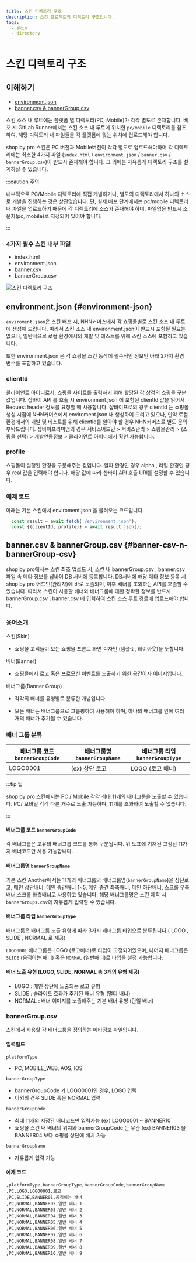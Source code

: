 ```yaml
---
title: 스킨 디렉토리 구조
description: 스킨 프로젝트의 디렉토리 구조입니다.
tags:
  - skin
  - directory
---
```


# 스킨 디렉토리 구조

## 이해하기

- [environment.json](#environment-json)
- [banner.csv & bannerGroup.csv](#banner-csv-n-bannerGroup-csv)

스킨 소스 내 루트에는 플랫폼 별 디렉토리(PC, Mobile)가 각각 별도로 존재합니다.
배포 시 GitLab Runner에서는 스킨 소스 내 루트에 위치한 `pc/mobile` 디렉토리를 참조하여, 해당 디렉토리 내 파일들을 각 플랫폼에 맞는 위치에 업로드해야 합니다.

shop by pro 스킨은 PC 버전과 Mobile버전이 각각 별도로 업로드해야하며 각 디렉토리에는 최소한 4가지 파일 (`index.html` / `environment.json` / `banner.csv` / `bannerGroup.csv`)이 반드시 존재해야 합니다.
그 외에는 자유롭게 디렉토리 구조를 설계하실 수 있습니다.

:::caution 주의

내부적으로 PC/Mobile 디렉토리에 직접 개발하거나, 별도의 디렉토리에서 하나의 소스로 개발을 진행하는 것은 상관없습니다.
단, 실제 배포 단계에서는 pc/mobile 디렉토리 내 파일을 업로드하기 때문에 각 디렉토리에 소스가 존재해야 하며, 파일명은 반드시 소문자(pc, mobile)로 지정되어 있어야 합니다.

:::

### 4가지 필수 스킨 내부 파일

- index.html
- environment.json
- banner.csv
- bannerGroup.csv

![스킨 디렉토리 구조](https://rlyfaazj0.toastcdn.net/works/images/api-env/file.png)

## environment.json {#environment-json}

`enviroment.json`은 스킨 배포 시, NHN커머스에서 각 쇼핑몰별로 스킨 소스 내 루트에 생성해 드립니다.
따라서 스킨 소스 내 environment.json이 반드시 포함될 필요는 없으나, 일반적으로 로컬 환경에서의 개발 및 테스트를 위해 스킨 소스에 포함하고 있습니다.

또한 environment.json 은 각 쇼핑몰 스킨 동작에 필수적인 정보인 아래 2가지 환경 변수를 포함하고 있습니다.

### clientId

클라이언트 아이디로서, 쇼핑몰 사이트를 출력하기 위해 할당된 각 상점의 쇼핑몰 구분 값입니다.
샵바이 API 를 호출 시 environment.json 에 포함된 clientId 값을 읽어서 Request header 정보를 요청할 때 사용합니다.
샵바이프로의 경우 clientId 는 쇼핑몰 생성 시점에 NHN커머스에서 enviroment.json 내 생성하여 드리고 있으나,
만약 로컬 환경에서의 개발 및 테스트를 위해 clientId를 알아야 할 경우 NHN커머스로 별도 문의 부탁드립니다.
샵바이프리미엄의 경우 서비스어드민 > 서비스관리 > 쇼핑몰관리 > (쇼핑몰 선택) > 개발연동정보 > 클라이언트 아이디에서 확인 가능합니다.

### profile

쇼핑몰이 실행된 환경을 구분해주는 값입니다. 알파 환경인 경우 alpha , 리얼 환경인 경우 real 값을 입력해야 합니다.
해당 값에 따라 샵바이 API 호출 URI를 설정할 수 있습니다.

### 예제 코드

아래는 기본 스킨에서 enviroment.json 을 불러오는 코드입니다.

```js
  const result = await fetch('/environment.json');
  const {(clientId, profile)} = await result.json();
```

## banner.csv & bannerGroup.csv {#banner-csv-n-bannerGroup-csv}

shop by pro에서는 스킨 최초 업로드 시, 스킨 내 bannerGroup.csv , banner.csv 파일 속 메타 정보를 샵바이 DB 서버에 등록합니다.
DB서버에 해당 메타 정보 등록 시 shop by pro 어드민(관리자)에 바로 노출되며, 이후 배너를 조회하는 API를 호출할 수 있습니다.
따라서 스킨이 사용할 배너와 배너그룹에 대한 정확한 정보를 반드시 bannerGroup.csv , banner.csv 에 입력하여 스킨 소스 루트 경로에 업로드해야 합니다.

### 용어소개

스킨(Skin)

- 쇼핑몰 고객들이 보는 쇼핑몰 프론트 화면 디자인 (템플릿, 레이아웃)을 뜻합니다.

배너(Banner)

- 쇼핑몰에서 로고 혹은 프로모션 이벤트를 노출하기 위한 공간이자 이미지입니다.

배너그룹(Banner Group)

- 각각의 배너를 유형별로 분류한 개념입니다.

- 모든 배너는 배너그룹으로 그룹핑하여 사용해야 하며, 하나의 배너그룹 안에 여러 개의 배너가 추가될 수 있습니다.

### 배너 그룹 분류

| 배너그룹 코드 `bannerGroupCode` | 배너그룹명 `bannerGroupName` | 배너그룹 타입 `bannerGroupType` |
| ------------------------------- | ---------------------------- | ------------------------------- |
| LOGO0001                        | (ex) 상단 로고               | LOGO (로고 배너)                |

:::tip 팁

shop by pro 스킨에서는 PC / Mobile 각각 최대 11개의 배너그룹을 노출할 수 있습니다.
PC/ 모바일 각각 다른 개수로 노출 가능하며, 11개를 초과하여 노출할 수 없습니다.

:::

#### 배너그룹 코드 `bannerGroupCode`

각 배너그룹은 고유의 배너그룹 코드를 통해 구분됩니다.
위 도표에 기재된 고정된 11가지 배너코드만 사용 가능합니다.

#### 배너그룹명 `bannerGroupName`

기본 스킨 Another에서는 11개의 배너그룹의 배너그룹명(`bannerGroupName`)을
상단로고, 메인 상단배너, 메인 중간배너 1~5, 메인 중간 좌측배너, 메인 하단배너, 스크롤 우측배너,스크롤 좌측배너로 사용하고 있습니다.
해당 배너그룹명은 스킨 제작 시 `bannerGroups.csv`에 자유롭게 입력할 수 있습니다.

#### 배너그룹 타입 `bannerGroupType`

배너그룹은 배너그룹 노출 유형에 따라 3가지 배너그룹 타입으로 분류됩니다.( LOGO , SLIDE , NORMAL 로 제공)

`LOGO0001` 배너그룹은 LOGO (로고배너)로 타입이 고정되어있으며, 나머지 배너그룹은 `SLIDE` (움직이는 배너) 혹은 `NORMAL` (일반배너)로 타입을 설정 가능합니다.

#### 배너 노출 유형 (LOGO, SLIDE, NORMAL 총 3개의 유형 제공)

- LOGO : 메인 상단에 노출되는 로고 유형
- SLIDE : 슬라이드 효과가 추가된 배너 유형 (멀티 배너)
- NORMAL : 배너 이미지를 노출해주는 기본 배너 유형 (단일 배너)

### bannerGroup.csv

스킨에서 사용할 각 배너그룹을 정의하는 메타정보 파일입니다.

#### 입력필드

`platformType`

- PC, MOBILE_WEB, AOS, IOS

`bannerGroupType`

- bannerGroupCode 가 LOGO0001인 경우, LOGO 입력
- 이외의 경우 SLIDE 혹은 NORMAL 입력

`bannerGroupCode`

- 최대 11개의 지정된 배너코드만 입력가능 (ex) LOGO0001 ~ BANNER10`
- 쇼핑몰 스킨 내 배너의 위치와 bannerGroupCode 는 무관 (ex) BANNER03 을 BANNER04 보다 쇼핑몰 상단에 배치 가능

`bannerGroupName`

- 자유롭게 입력 가능

#### 예제 코드

```csv
,platformType,bannerGroupType,bannerGroupCode,bannerGroupName
,PC,LOGO,LOGO0001,로고
,PC,SLIDE,BANNER01,움직이는 배너
,PC,NORMAL,BANNER02,일반 배너 1
,PC,NORMAL,BANNER03,일반 배너 2
,PC,NORMAL,BANNER04,일반 배너 3
,PC,NORMAL,BANNER05,일반 배너 4
,PC,NORMAL,BANNER06,일반 배너 5
,PC,NORMAL,BANNER07,일반 배너 6
,PC,NORMAL,BANNER08,일반 배너 7
,PC,NORMAL,BANNER09,일반 배너 8
,PC,NORMAL,BANNER10,일반 배너 9
```

